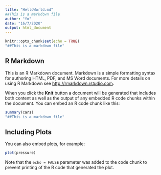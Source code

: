 ```yaml
---
title: "HelloWorld.md"
##This is a markdown file
author: "Yo"
date: "16/7/2020"
output: html_document
---
```


```r
knitr::opts_chunk$set(echo = TRUE)
"##This is a markdown file"
```

## R Markdown

This is an R Markdown document. Markdown is a simple formatting syntax for authoring HTML, PDF, and MS Word documents. For more details on using R Markdown see <http://rmarkdown.rstudio.com>.

When you click the **Knit** button a document will be generated that includes both content as well as the output of any embedded R code chunks within the document. You can embed an R code chunk like this:

```r
summary(cars)
"##This is a markdown file"
```

## Including Plots

You can also embed plots, for example:

```r
plot(pressure)
```

Note that the `echo = FALSE` parameter was added to the code chunk to prevent printing of the R code that generated the plot.
